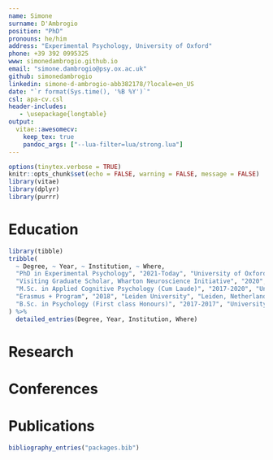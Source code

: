 ```yaml
---
name: Simone
surname: D'Ambrogio
position: "PhD"
pronouns: he/him
address: "Experimental Psychology, University of Oxford"
phone: +39 392 0995325
www: simonedambrogio.github.io
email: "simone.dambrogio@psy.ox.ac.uk"
github: simonedambrogio
linkedin: simone-d-ambrogio-abb382178/?locale=en_US
date: "`r format(Sys.time(), '%B %Y')`"
csl: apa-cv.csl
header-includes:
   - \usepackage{longtable}
output: 
  vitae::awesomecv:
    keep_tex: true
    pandoc_args: ["--lua-filter=lua/strong.lua"]
---
```


```r
options(tinytex.verbose = TRUE)
knitr::opts_chunk$set(echo = FALSE, warning = FALSE, message = FALSE)
library(vitae)
library(dplyr)
library(purrr)
```

# Education

```r
library(tibble)
tribble(
  ~ Degree, ~ Year, ~ Institution, ~ Where,
  "PhD in Experimental Psychology", "2021-Today", "University of Oxford", "Oxford, UK",
  "Visiting Graduate Scholar, Wharton Neuroscience Initiative", "2020", "University of Pennsylvania", "Philadelphia, Pennsylvania",
  "M.Sc. in Applied Cognitive Psychology (Cum Laude)", "2017-2020", "University of Padua", "Padua, Italy",
  "Erasmus + Program", "2018", "Leiden University", "Leiden, Netherlands",
  "B.Sc. in Psychology (First class Honours)", "2017-2017", "University of Padua", "Padua, Italy",
) %>%
  detailed_entries(Degree, Year, Institution, Where)
```

# Research

\begin{cventries}
    \cventry{\normalfont{Studying how the brain supports adaptive behavior, combining machine learning, non-invasive brain stimulation, and high-resolution brain imaging in humans and non-human primates. }}{\href{https://www.psy.ox.ac.uk/research/decision-and-action-laboratory}{Decision and Action, University of Oxford}}{Oxford, UK}{2021 - present}{}\vspace{-4.0mm}
    \cventry{\normalfont{Analysis and modeling of eye-tracking and pupillometry to study the role of attention in consumer decision-making. }}{\href{https://plattlabs.rocks/}{Platt Lab, Wharton Neuroscience Initiative, UPenn}}{Philadelphia, Pennsylvania}{2020}{}\vspace{-4.0mm}
    \cventry{\normalfont{Analysis and modeling of decision-making.}}{\href{https://jrp.pscholars.org/}{Junior Researcher Programme}}{Cambridge, UK}{2020}{}\vspace{-4.0mm}
    \cventry{\normalfont{Modeling and analyzing decision-making to enhance individual and societal well-being. }}{\href{https://jdmlabpd.dpss.psy.unipd.it/jdmlab/en/}{Judgment and Decision-Making Lab, Padua University}}{Padua, Italy}{2018-2020}{}\vspace{-4.0mm}
    \cventry{\normalfont{Development of statistical methods for data analysis in behavioural science. }}{\href{https://psicostat.dpss.psy.unipd.it/}{PsicoStat Lab, Padua University}}{Padua, Italy}{2017-2020}{}\vspace{-4.0mm}
\end{cventries}

# Conferences

\begin{cventries}
    \cventry{\normalfont{Hybrid artificial neural network modelling predicts behaviour and neural activity in a solution for Buridan's ass.}}{\textbf{Mathematics Of Neuroscience and AI}\normalfont{ (\href{https://www.youtube.com/watch?v=6LEm0jDcuxI&list=PLA59nMLAkDyiyYoISlQDDnMY4pxKmTsBC&index=51}{\faYoutube Talk}) }}{Rome, Italy}{2024}{}\vspace{-4.0mm}
    \cventry{\normalfont{Discovery of Cognitive Strategies for Information Sampling with Deep Cognitive Modelling and Investigation of their Neural Basis}}{\textbf{Foraging and information seeking conference}\normalfont{ (\href{"https://github.com/simonedambrogio/CV/blob/main/files/Poster%20Simone%20D'Ambrogio.pdf"}{Poster})}}{Lyon, France}{2024}{}\vspace{-4.0mm}
\end{cventries}

# Publications

```r
bibliography_entries("packages.bib")
```





